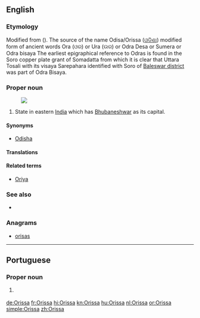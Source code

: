 {{also|orissa}}
==English==
{{wikipedia}}

===Etymology===
Modified from {{etyl|or|en}} {{term|ଓର|lang=or}} ({{term|ଉର|tr=Ora|lang=or}}). The source of the name Odisa/Orissa ([[ଓଡିଶା]]) modified form of ancient words Ora (ଓର) or Ura (ଉର) or Odra Desa or Sumera or Odra bisaya The earliest epigraphical reference to Odras is found in the Soro copper plate grant of Somadatta from which it is clear that Uttara Tosali with its visaya Sarepahara identified with Soro of [[Baleswar district]] was part of Odra Bisaya.

===Proper noun===
{{en-proper noun}}
[[Image:Orissa in India (disputed hatched).svg|thumb|]]

# State in eastern [[India]] which has [[Bhubaneshwar]] as its capital.

====Synonyms====
* [[Odisha]]

====Translations====
{{trans-see|Odisha}}

====Related terms====
* [[Oriya]]

===See also===
* {{list:states of India/en}}

===Anagrams===
* [[orisas#English|orisas]]

----

==Portuguese==

===Proper noun===
{{pt-proper noun|f}}

# {{l|en|Odisha}} {{gloss|state in India}}

[[de:Orissa]]
[[fr:Orissa]]
[[hi:Orissa]]
[[kn:Orissa]]
[[hu:Orissa]]
[[nl:Orissa]]
[[or:Orissa]]
[[simple:Orissa]]
[[zh:Orissa]]